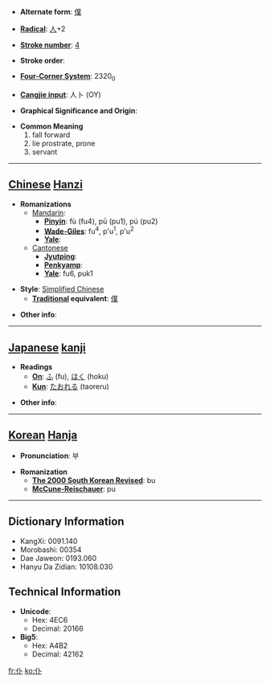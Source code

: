 * '''Alternate form''': [[僕]]

* '''[[Wiktionary:Chinese radical index| Radical]]''': [[Wiktionary:Chinese radical index 人|人]]+2

* '''[[Wiktionary:Chinese total strokes index|Stroke number]]''': [[Wiktionary:Chinese total strokes index 4|4]]

* '''Stroke order''': 

* '''[[Wiktionary:Chinese four corner index|Four-Corner System]]''': 2320<sub>0</sub>

* '''[[Wiktionary:Chinese Cangjie index|Cangjie input]]''': 人卜 (OY)

* '''Graphical Significance and Origin''': 

* '''Common Meaning'''
*#fall forward
*# lie prostrate, prone
*# servant


----

== [[Chinese]] [[Hanzi]] ==

* '''Romanizations'''
** [[Mandarin]]:
*** '''[[Pinyin]]''': fù (fu4), pū (pu1), pú (pu2)
*** '''[[Wade-Giles]]''': fu<sup>4</sup>, p'u<sup>1</sup>, p'u<sup>2</sup>
*** '''[[Yale]]''': 
**[[Cantonese]]
***'''[[Jyutping]]''':
***'''[[Penkyamp]]''': 
***'''[[Yale]]''': fu6, puk1

* '''Style''': [[Simplified Chinese]] 
** '''[[Traditional Chinese|Traditional]] equivalent''': [[僕]]

* '''Other info''': 

----

== [[Japanese]] [[kanji]] ==

* '''Readings'''
** '''[[On]]''': [[ふ]] (fu), [[ほく]] (hoku)
** '''[[Kun]]''': [[たおれる]] (taoreru)

* '''Other info''':  

----

== [[Korean]] [[Hanja]] ==

* '''Pronunciation''': 부

* '''Romanization'''
** '''[[The 2000 South Korean Revised Romanization|The 2000 South Korean Revised]]''': bu
** '''[[McCune-Reischauer]]''': pu

----

== Dictionary Information ==

* KangXi: 0091.140
* Morobashi: 00354
* Dae Jaweon: 0193.060
* Hanyu Da Zidian: 10108.030

== Technical Information ==

* '''Unicode''':
** Hex: 4EC6
** Decimal: 20166
* '''Big5''':
** Hex: A4B2
** Decimal: 42162

[[fr:仆]]
[[ko:仆]]